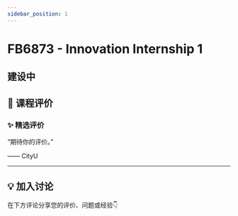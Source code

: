 ```yaml
---
sidebar_position: 1
---
```



# FB6873 - Innovation Internship 1

## 建设中

## **💬 课程评价**

### ✨ **精选评价**
<div className={commentStyles.commentBox}>
    <p className={commentStyles.commentText}>
        “期待你的评价。”
    </p>
    <p className={commentStyles.commentAuthor}>—— CityU</p>
</div>

---

## **💡 加入讨论**

在下方评论分享您的评价、问题或经验👇
<Utterances />
